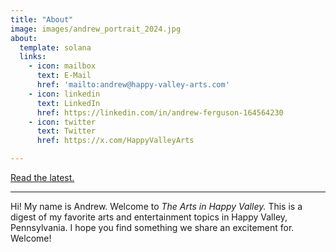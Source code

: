 ```yaml
---
title: "About"
image: images/andrew_portrait_2024.jpg
about:
  template: solana
  links:
    - icon: mailbox
      text: E-Mail
      href: 'mailto:andrew@happy-valley-arts.com'
    - icon: linkedin
      text: LinkedIn
      href: https://linkedin.com/in/andrew-ferguson-164564230
    - icon: twitter
      text: Twitter
      href: https://x.com/HappyValleyArts

---
```


<a href="blog.qmd" type="button" class="btn btn-primary btn-lg">Read the latest.</a>

***

Hi! My name is Andrew. Welcome to *The Arts in Happy Valley.* This is a digest of my favorite arts and entertainment topics in Happy Valley, Pennsylvania. I hope you find something we share an excitement for. Welcome!


